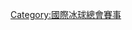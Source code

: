 {{Commons category|IIHF Women's World Ice Hockey Championships}}
{{Cat more|世界女子冰球錦標賽}}

[[Category:國際冰球總會賽事|Category:國際冰球總會賽事]]